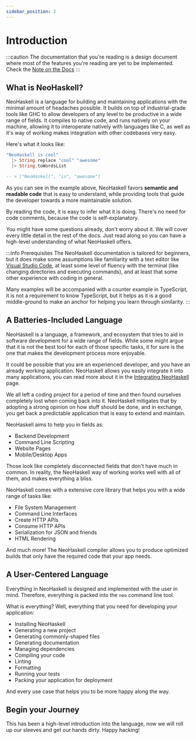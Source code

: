 ```yaml
---
sidebar_position: 2
---
```



# Introduction

:::caution
The documentation that you're reading is a design document where most of
the features you're reading are yet to be implemented. Check the [Note on the Docs](/docs/docs-intro)
:::

## What is NeoHaskell?

NeoHaskell is a language for building and maintaining applications with the minimal amount
of headaches possible. It builds on top of industrial-grade tools like GHC to allow developers of any level to be productive in a wide range of fields.
It compiles to native code, and runs natively on your machine, allowing it
to interoperate natively with languages like C, as well as it's way of working makes integration with other codebases very easy.

Here's what it looks like:

```haskell
"NeoHaskell is cool"
  |> String.replace "cool" "awesome"
  |> String.toWordsList

-- > ["NeoHaskell", "is", "awesome"]
```

As you can see in the example above, NeoHaskell favors **semantic and readable code** that is easy to understand, while providing tools that guide the developer towards a more maintainable solution.

By reading the code, it is easy to infer what it is doing. There's no need for code comments, because the code is self-explanatory.

You might have some questions already, don't worry about it. We will cover
every little detail in the rest of the docs. Just read along so you can have
a high-level understanding of what NeoHaskell offers.

:::info Prerequisites
The NeoHaskell documentation is tailored for beginners, but it does make some assumptions like familiarity with a text editor like [Visual Studio Code](https://code.visualstudio.com/),
at least some level of fluency with the terminal (like changing directories and executing commands), and at least that some other experience with coding
in general.

Many examples will be accompanied with a counter example in TypeScript, it is not a requirement to know TypeScript, but it helps as it is a good middle-ground to make an anchor for helping you
learn through similarity.
:::

## A Batteries-Included Language

NeoHaskell is a language, a framework, and ecosystem that tries to aid in
software development for a wide range of fields. While some might argue that
it is not the best tool for each of those specific tasks, it for sure is the
one that makes the development process more enjoyable.

It could be possible that you are an experienced developer, and you have
an already working application. NeoHaskell allows you easily integrate it
into many applications, you can read more about it in the [Integrating NeoHaskell](/docs/extra-topics/integrating-neohaskell.mdx) page.

We all left a coding
project for a period of time and then found ourselves completely lost when
coming back into it. NeoHaskell mitigates that by adopting a strong opinion
on how stuff should be done, and in exchange, you get back a predictable
application that is easy to extend and maintain.

NeoHaskell aims to help you in fields as:

- Backend Development <Badge issue="40" />
- Command Line Scripting <Badge issue="39" />
- Website Pages <Badge issue="41" />
- Mobile/Desktop Apps <Badge issue="42" />

Those look like completely disconnected fields that don't have much in
common. In reality, the NeoHaskell way of working works well with all of
them, and makes everything a bliss.

NeoHaskell comes with a extensive core library that helps you with a wide
range of tasks like:

- File System Management <Badge issue="58" />
- Command Line Interfaces <Badge issue="59" />
- Create HTTP APIs <Badge issue="60" />
- Consume HTTP APIs <Badge issue="61" />
- Serialization for JSON and friends <Badge issue="62" />
- HTML Rendering <Badge issue="63" />

And much more! The NeoHaskell compiler allows you to produce optimized
builds that only have the required code that your app needs. <Badge issue="64" />

## A User-Centered Language

Everything in NeoHaskell is designed and implemented with the user in mind.
Therefore, everything is packed into the `neo` command line tool. <Badge issue="65" />

What is everything? Well, everything that you need for developing your
application:

- Installing NeoHaskell <Badge issue="66" />
- Generating a new project <Badge issue="31" />
- Generating commonly-shaped files <Badge issue="38" />
- Generating documentation <Badge issue="38" />
- Managing dependencies <Badge issue="32" />
- Compiling your code <Badge issue="31" />
- Linting <Badge issue="34" />
- Formatting <Badge issue="34" />
- Running your tests <Badge issue="33" />
- Packing your application for deployment <Badge issue="36" />

And every use case that helps you to be more happy along the way.

## Begin your Journey

This has been a high-level introduction into the language, now we will
roll up our sleeves and get our hands dirty. Happy hacking!
